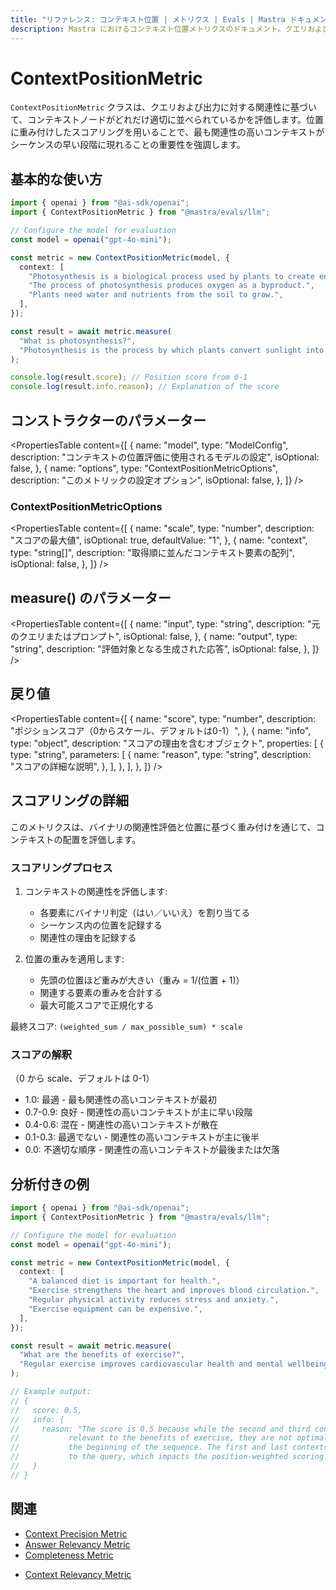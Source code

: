 ```yaml
---
title: "リファレンス: コンテキスト位置 | メトリクス | Evals | Mastra ドキュメント"
description: Mastra におけるコンテキスト位置メトリクスのドキュメント。クエリおよび出力に対する関連性に基づいて、コンテキストノードの順序を評価します。
---
```


# ContextPositionMetric

`ContextPositionMetric` クラスは、クエリおよび出力に対する関連性に基づいて、コンテキストノードがどれだけ適切に並べられているかを評価します。位置に重み付けしたスコアリングを用いることで、最も関連性の高いコンテキストがシーケンスの早い段階に現れることの重要性を強調します。

## 基本的な使い方

```typescript
import { openai } from "@ai-sdk/openai";
import { ContextPositionMetric } from "@mastra/evals/llm";

// Configure the model for evaluation
const model = openai("gpt-4o-mini");

const metric = new ContextPositionMetric(model, {
  context: [
    "Photosynthesis is a biological process used by plants to create energy from sunlight.",
    "The process of photosynthesis produces oxygen as a byproduct.",
    "Plants need water and nutrients from the soil to grow.",
  ],
});

const result = await metric.measure(
  "What is photosynthesis?",
  "Photosynthesis is the process by which plants convert sunlight into energy.",
);

console.log(result.score); // Position score from 0-1
console.log(result.info.reason); // Explanation of the score
```

## コンストラクターのパラメーター

<PropertiesTable
  content={[
    {
      name: "model",
      type: "ModelConfig",
      description:
        "コンテキストの位置評価に使用されるモデルの設定",
      isOptional: false,
    },
    {
      name: "options",
      type: "ContextPositionMetricOptions",
      description: "このメトリックの設定オプション",
      isOptional: false,
    },
  ]}
/>

### ContextPositionMetricOptions

<PropertiesTable
  content={[
    {
      name: "scale",
      type: "number",
      description: "スコアの最大値",
      isOptional: true,
      defaultValue: "1",
    },
    {
      name: "context",
      type: "string[]",
      description: "取得順に並んだコンテキスト要素の配列",
      isOptional: false,
    },
  ]}
/>

## measure() のパラメーター

<PropertiesTable
  content={[
    {
      name: "input",
      type: "string",
      description: "元のクエリまたはプロンプト",
      isOptional: false,
    },
    {
      name: "output",
      type: "string",
      description: "評価対象となる生成された応答",
      isOptional: false,
    },
  ]}
/>

## 戻り値

<PropertiesTable
  content={[
    {
      name: "score",
      type: "number",
      description: "ポジションスコア（0からスケール、デフォルトは0-1）",
    },
    {
      name: "info",
      type: "object",
      description: "スコアの理由を含むオブジェクト",
      properties: [
        {
          type: "string",
          parameters: [
            {
              name: "reason",
              type: "string",
              description: "スコアの詳細な説明",
            },
          ],
        },
      ],
    },
  ]}
/>

## スコアリングの詳細

このメトリクスは、バイナリの関連性評価と位置に基づく重み付けを通じて、コンテキストの配置を評価します。

### スコアリングプロセス

1. コンテキストの関連性を評価します:

   - 各要素にバイナリ判定（はい／いいえ）を割り当てる
   - シーケンス内の位置を記録する
   - 関連性の理由を記録する

2. 位置の重みを適用します:
   - 先頭の位置ほど重みが大きい（重み = 1/(位置 + 1)）
   - 関連する要素の重みを合計する
   - 最大可能スコアで正規化する

最終スコア: `(weighted_sum / max_possible_sum) * scale`

### スコアの解釈

（0 から scale、デフォルトは 0-1）

- 1.0: 最適 - 最も関連性の高いコンテキストが最初
- 0.7-0.9: 良好 - 関連性の高いコンテキストが主に早い段階
- 0.4-0.6: 混在 - 関連性の高いコンテキストが散在
- 0.1-0.3: 最適でない - 関連性の高いコンテキストが主に後半
- 0.0: 不適切な順序 - 関連性の高いコンテキストが最後または欠落

## 分析付きの例

```typescript
import { openai } from "@ai-sdk/openai";
import { ContextPositionMetric } from "@mastra/evals/llm";

// Configure the model for evaluation
const model = openai("gpt-4o-mini");

const metric = new ContextPositionMetric(model, {
  context: [
    "A balanced diet is important for health.",
    "Exercise strengthens the heart and improves blood circulation.",
    "Regular physical activity reduces stress and anxiety.",
    "Exercise equipment can be expensive.",
  ],
});

const result = await metric.measure(
  "What are the benefits of exercise?",
  "Regular exercise improves cardiovascular health and mental wellbeing.",
);

// Example output:
// {
//   score: 0.5,
//   info: {
//     reason: "The score is 0.5 because while the second and third contexts are highly
//           relevant to the benefits of exercise, they are not optimally positioned at
//           the beginning of the sequence. The first and last contexts are not relevant
//           to the query, which impacts the position-weighted scoring."
//   }
// }
```

## 関連

- [Context Precision Metric](./context-precision)
- [Answer Relevancy Metric](./answer-relevancy)
- [Completeness Metric](./completeness)

* [Context Relevancy Metric](./context-relevancy)
